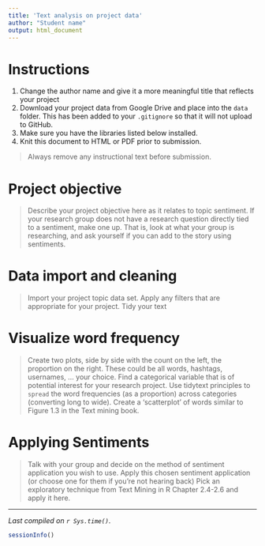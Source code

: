 ```yaml
---
title: 'Text analysis on project data'
author: "Student name"
output: html_document
---
```


# Instructions
 
1. Change the author name and give it a more meaningful title that reflects your project 
2. Download your project data from Google Drive and place into the `data` folder. This has been added to your `.gitignore` so that it will not upload to GitHub. 
3. Make sure you have the libraries listed below installed.
4. Knit this document to HTML or PDF prior to submission. 

> Always remove any instructional text before submission. 


# Project objective
> Describe your project objective here as it relates to topic sentiment. If your research group does not have a research question directly tied to a sentiment, make one up. That is, look at what your group is researching, and ask yourself if you can add to the story using sentiments. 

# Data import and cleaning 
> Import your project topic data set. 
> Apply any filters that are appropriate for your project. 
> Tidy your text


# Visualize word frequency
> Create two plots, side by side with the count on the left, the proportion on the right. 
> These could be all words, hashtags, usernames, ... your choice. 
> Find a categorical variable that is of potential interest for your research project. Use tidytext principles to `spread` the word frequencies (as a proportion) across categories (converting long to wide). Create a 'scatterplot' of words similar to Figure 1.3 in the Text mining book. 



# Applying Sentiments
> Talk with your group and decide on the method of sentiment application you wish to use. 
> Apply this chosen sentiment application (or choose one for them if you're not hearing back)
> Pick an exploratory technique from Text Mining in R Chapter 2.4-2.6 and apply it here. 


----
_Last compiled on `r Sys.time()`_.
```r
sessionInfo()
```

